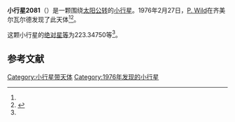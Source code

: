 {{Infobox planet
| bgcolour = #FFFFC0
| name = 2081 Sazava
| symbol = 
| image = 
| caption = 
| discovery = yes
| discovery_ref = 
| discoverer = [[P._Wild|P. Wild]]
| discovery_site = [[齐美尔瓦尔德|齐美尔瓦尔德]] 
| discovered = 1976年2月27日
| designations = yes
| mp_name = 
| named_after = 
| alt_names = 1976 DH/ 1946 LA / 1950 NH / 1950 NP / 1958 RJ / 1968 DD / 1974 XM
| mp_category = [[主带小行星|主带小行星]]
| orbit_ref = <ref name="a">[http://ssd.jpl.nasa.gov/sbdb.cgi?sstr=2081 2081 Sazava] {{Wayback|url=http://ssd.jpl.nasa.gov/sbdb.cgi?sstr=2081 |date=20200820030209 }}，小行星數據庫瀏覽器（JPL Small-Body Database Browser）－[[美国国家航空航天局|美国国家航空航天局]]喷气推进实验室</ref>
| epoch = 2456400.5 (2013年4月18日更新)
| aphelion = {{convert|2.8486422|AU|km|3|abbr=on|lk=out}}
| perihelion = {{convert|2.0582786|AU|km|3|abbr=on}}
| semimajor = {{convert|2.4534604|AU|km|3|abbr=on}}
| eccentricity = 0.1610712
| period = 1403.676447 [[日|日]]<br />3.84[[儒略年|儒略年]]
| avg_speed = 
| inclination = 3.90839
| asc_node = 66.42138
| mean_anomaly = 
| arg_peri = 223.34750
| satellites = 
| physical_characteristics = yes
| dimensions = 
| mass = 
| density = 
| surface_grav = 
| escape_velocity = 
| sidereal_day = 
| axial_tilt = 
| pole_ecliptic_lat = 
| pole_ecliptic_lon = 
| albedo = 
| temperatures= 
| temp_name1 = 
| mean_temp_1 = 
| max_temp_1 = 
| temp_name2 = 
| max_temp_2 = 
| spectral_type = 
| abs_magnitude = 223.34750
}}

'''小行星2081'''（{{lang-en|2081 Sazava}}）是一颗围绕[[太阳|太阳]][[公转|公转]]的[[小行星|小行星]]。1976年2月27日，[[P._Wild|P. Wild]]在齐美尔瓦尔德发现了此天体<ref name="a" /><ref>{{cite news|title=小行星列表|url=http://cfa-www.harvard.edu/iau/lists/NumberedMPs.txt|accessdate=2013-07-08|newspaper=哈佛大学|archive-date=2008-05-17|archive-url=https://web.archive.org/web/20080517010638/http://cfa-www.harvard.edu/iau/lists/NumberedMPs.txt|dead-url=no}}</ref>。

这颗小行星的[[绝对星等|绝对星等]]为223.34750等<ref name="a" />。

==参考文献==
{{reflist}}
{{Minor Planet Number|[[小行星2080|小行星2080]]|[[小行星2082|小行星2082]]}}

{{小天体}}

[[Category:小行星带天体|Category:小行星带天体]]
[[Category:1976年发现的小行星|Category:1976年发现的小行星]]

{{asteroid-stub}}